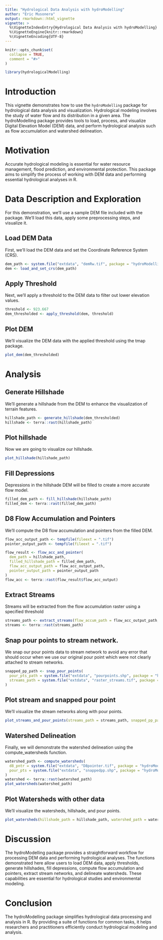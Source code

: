 ```yaml
---
title: "Hydrological Data Analysis with hydroModelling"
author: "Eric Musonera"
output: rmarkdown::html_vignette
vignette: >
  %\VignetteIndexEntry{Hydrological Data Analysis with hydroModelling}
  %\VignetteEngine{knitr::rmarkdown}
  %\VignetteEncoding{UTF-8}
---
```


```r
knitr::opts_chunk$set(
  collapse = TRUE,
  comment = "#>"
)
```

```r
library(hydrologicalModelling)
```
# Introduction

This vignette demonstrates how to use the `hydroModelling` package for hydrological data analysis and visualization.
Hydrological modeling involves the study of water flow and its distribution in a given area. The hydroModelling package provides tools to load, process, and visualize Digital Elevation Model (DEM) data, and perform hydrological analysis such as flow accumulation and watershed delineation.

# Motivation

Accurate hydrological modeling is essential for water resource management, flood prediction, and environmental protection. This package aims to simplify the process of working with DEM data and performing essential hydrological analyses in R.

# Data Description and Exploration

For this demonstration, we'll use a sample DEM file included with the package. We'll load this data, apply some preprocessing steps, and visualize it.

## Load DEM Data
First, we'll load the DEM data and set the Coordinate Reference System (CRS).

```r
dem_path <- system.file("extdata", "demRw.tif", package = "hydroModelling")
dem <- load_and_set_crs(dem_path)
```
## Apply Threshold
Next, we'll apply a threshold to the DEM data to filter out lower elevation values.

```r
threshold <- 923.667
dem_thresholded <- apply_threshold(dem, threshold)
```

## Plot DEM
We'll visualize the DEM data with the applied threshold using the tmap package.

```r
plot_dem(dem_thresholded)
```

# Analysis

## Generate Hillshade

We'll generate a hillshade from the DEM to enhance the visualization of terrain features.

```r
hillshade_path <- generate_hillshade(dem_thresholded)
hillshade <- terra::rast(hillshade_path)
```

## Plot hillshade

Now we are going to visualize our hillshade.

```r
plot_hillshade(hillshade_path)
```

## Fill Depressions

Depressions in the hillshade DEM will be filled to create a more accurate flow model.

```r
filled_dem_path <- fill_hillshade(hillshade_path)
filled_dem <- terra::rast(filled_dem_path)
```

## D8 Flow Accumulation and Pointers

We'll compute the D8 flow accumulation and pointers from the filled DEM.

```r
flow_acc_output_path <- tempfile(fileext = ".tif")
pointer_output_path <- tempfile(fileext = ".tif")

flow_result <- flow_acc_and_pointer(
  dem_path = hillshade_path,
  filled_hillshade_path = filled_dem_path,
  flow_acc_output_path = flow_acc_output_path,
  pointer_output_path = pointer_output_path
)
flow_acc <- terra::rast(flow_result$flow_acc_output)
```

## Extract Streams

Streams will be extracted from the flow accumulation raster using a specified threshold

```r
streams_path <- extract_streams(flow_accum_path = flow_acc_output_path, threshold = 6000)
streams <- terra::rast(streams_path)

```

## Snap pour points to stream network.
We snap our pour points data to stream network to avoid any error that should occur when we use our original pour point which were not clearly attached to stream networks.


```r
snapped_pp_path <- snap_pour_points(
  pour_pts_path = system.file("extdata", "pourpoints.shp", package = "hydroModelling"),
  streams_path = system.file("extdata", "raster_streams.tif", package = "hydroModelling")
)

```

## Plot stream and snapped pour point
We'll visualize the stream networks along with pour points.

```r
plot_streams_and_pour_points(streams_path = streams_path, snapped_pp_path = system.file("extdata", "snappedpp.shp", package = "hydroModelling"))
```


## Watershed Delineation

Finally, we will demonstrate the watershed delineation using the compute_watersheds function.

```r
watershed_path <- compute_watersheds(
  d8_pntr = system.file("extdata", "D8pointer.tif", package = "hydroModelling"),
  pour_pts = system.file("extdata", "snappedpp.shp", package = "hydroModelling"),
)
watershed <- terra::rast(watershed_path)
plot_watersheds(watershed_path)
```

## Plot Watersheds with other data

We'll visualize the watersheds, hillshade, and pour points.
```r
plot_watersheds(hillshade_path = hillshade_path, watershed_path = watershed_path, pour_points_path = system.file("extdata", "pourpoints.shp", package = "hydroModelling"))
```

# Discussion

The hydroModelling package provides a straightforward workflow for processing DEM data and performing hydrological analyses. The functions demonstrated here allow users to load DEM data, apply thresholds, generate hillshades, fill depressions, compute flow accumulation and pointers, extract stream networks, and delineate watersheds. These capabilities are essential for hydrological studies and environmental modeling.

# Conclusion
The hydroModelling package simplifies hydrological data processing and analysis in R. By providing a suite of functions for common tasks, it helps researchers and practitioners efficiently conduct hydrological modeling and analysis.
